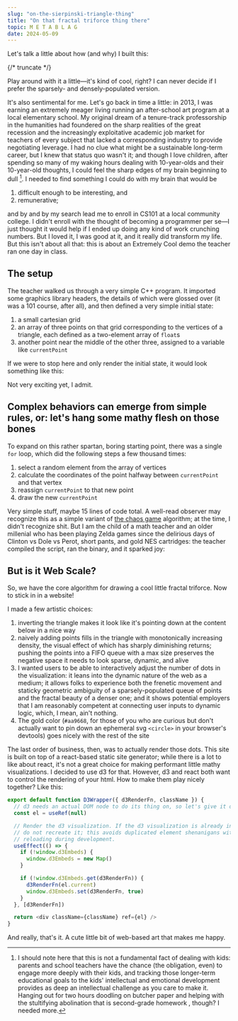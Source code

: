 ```yaml
---
slug: "on-the-sierpinski-triangle-thing"
title: "On that fractal triforce thing there"
topic: M E T A B L A G
date: 2024-05-09
---
```



Let's talk a little about how (and why) I built this:

<Triangle />

{/* truncate */}

Play around with it a little—it's kind of cool, right? I can never decide if I prefer the
sparsely- and densely-populated version.

It's also sentimental for me. Let's go back in time a little: in 2013, I was earning an
extremely meager living running an after-school art program at a local elementary school.
My original dream of a tenure-track professorship in the humanities had foundered on the
sharp realities of the great recession and the increasingly exploitative academic job
market for teachers of every subject that lacked a corresponding industry to provide
negotiating leverage. I had no clue what might be a sustainable long-term career, but I
knew that status quo wasn't it; and though I love children, after spending so many of my
waking hours dealing with 10-year-olds and their  10-year-old thoughts, I could feel the
sharp edges of my brain beginning to dull [^1]. I needed to find something I could do with
my brain that would be 
1) difficult enough to be interesting, and
2) remunerative;

and by and by my search lead me to enroll in CS101 at a local community college. I didn't enroll with the thought of becoming a programmer per se—I just thought it would help if I ended up doing any kind of work crunching numbers. But I loved it, I was good at it, and it really did transform my life. But this isn't about all that: this is about an Extremely Cool demo the teacher ran one day in class.

## The setup
The teacher walked us through a very simple C++ program. It imported some graphics library
headers, the details of which were glossed over (it was a 101 course, after all), and then
defined a very simple initial state:
1) a small cartesian grid
1) an array of three points on that grid corresponding to the vertices of a triangle, each defined as a two-element array of `float`s
1) another point near the middle of the other three, assigned to a variable like `currentPoint`

If we were to stop here and only render the initial state, it would look something like this:

<Vertices />

Not very exciting yet, I admit.

## Complex behaviors can emerge from simple rules, or: let's hang some mathy flesh on those bones
To expand on this rather spartan, boring starting point, there was a single `for` loop, which did the following steps a few thousand times:
1) select a random element from the array of vertices
1) calculate the coordinates of the point halfway between `currentPoint` and that vertex
1) reassign `currentPoint` to that new point
1) draw the new `currentPoint`

Very simple stuff, maybe 15 lines of code total. A well-read observer may recognize this
as a simple variant of [the chaos game](https://en.wikipedia.org/wiki/Chaos_game)
algorithm; at the time, I didn't recognize shit. But I am the child of a math teacher and
an older millenial who has been playing Zelda games since the delirious days of Clinton vs
Dole vs Perot, short pants, and gold NES cartridges: the teacher compiled the script, ran
the binary, and it sparked joy:

<StaticTriangle />

## But is it Web Scale?
So, we have the core algorithm for drawing a cool little fractal triforce. Now to stick in in a website!

I made a few artistic choices:
1) inverting the triangle makes it look like it's pointing down at the content below in a nice way
1) naively adding points fills in the triangle with monotonically increasing density, the visual effect of which has sharply diminishing returns; pushing the points into a FIFO queue with a max size preserves the negative space it needs to look sparse, dynamic, and alive
1) I wanted users to be able to  interactively adjust the number of dots in the visualization: it leans into the dynamic nature of the web as a medium; it allows folks to experience both the frenetic movement and staticky geometric ambiguity of a sparsely-populated queue of points and the fractal beauty of a denser one; and it shows potential employers that I am reasonably competent at connecting user inputs to dynamic logic, which, I mean, ain't nothing.
1) The gold color (`#aa9668`, for those of you who are curious but don't actually want to pin down an ephemeral svg `<circle>` in your browser's devtools) goes nicely with the rest of the site

The last order of business, then, was to actually render those dots. This site is built on
top of a react-based static site generator; while there is a lot to like about react, it's
not a great choice for making performant little mathy visualizations. I decided to use d3
for that. However, d3 and react both want to control the rendering of your html. How to
make them play nicely together? Like this:

```js
export default function D3Wrapper({ d3RenderFn, className }) {
  // d3 needs an actual DOM node to do its thing on, so let's give it one
  const el = useRef(null)

  // Render the d3 visualization. If the d3 visualization is already in the DOM, though,
  // do not recreate it; this avoids duplicated element shenanigans with hot module
  // reloading during development.
  useEffect(() => {
    if (!window.d3Embeds) {
      window.d3Embeds = new Map()
    }

    if (!window.d3Embeds.get(d3RenderFn)) {
      d3RenderFn(el.current)
      window.d3Embeds.set(d3RenderFn, true)
    }
  }, [d3RenderFn])

  return <div className={className} ref={el} />
}
```

And really, that's it. A cute little bit of web-based art that makes me happy.

[^1]: I should note here that this is not a fundamental fact of dealing with kids: parents and school teachers have the chance (the obligation, even) to engage more deeply with their kids, and tracking those longer-term educational goals to the kids' intellectual and emotional development provides as deep an intellectual challenge as you care to make it. Hanging out for two hours doodling on butcher paper and helping with the stultifying abolination that is second-grade homework [^2], though? I needed more.

[^2]: Up until _at least_ the start of adolescence, children's intellectual and social development requires free, exploratory play, not rote drilling of skills; and their emotional and executive regulation is not strong enough to get any long-term benefit from the discipline of finishing their daily assignments. But by all means, if you want to force parents to force their kids into boring, tedious chorework, keep it coming!
